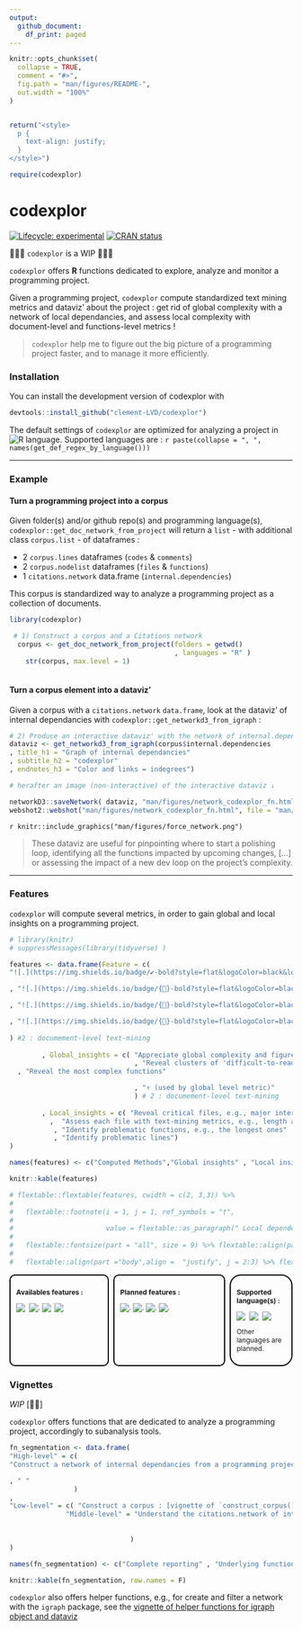 ```yaml
---
output: 
  github_document:
    df_print: paged
---
```


```r
knitr::opts_chunk$set(
  collapse = TRUE,
  comment = "#>",
  fig.path = "man/figures/README-",
  out.width = "100%"
)


return("<style>
  p {
    text-align: justify;
  }
</style>")

require(codexplor)

```

# codexplor
<!-- badges: start -->
[![Lifecycle: experimental](https://img.shields.io/badge/lifecycle-experimental-orange.svg)](https://lifecycle.r-lib.org/articles/stages.html#experimental)
[![CRAN status](https://www.r-pkg.org/badges/version/codexplor)](https://CRAN.R-project.org/package=codexplor)
<!-- badges: end -->

🧰🔧🔨 `codexplor` is a WIP 🧰🔧🔨

`codexplor` offers **R** functions dedicated to explore, analyze and monitor a programming project.

Given a programming project, `codexplor` compute standardized text mining metrics and dataviz' about the project : get rid of global complexity with a network of local dependancies, and assess local complexity with document-level and functions-level metrics !

> `codexplor` help me to figure out the big picture of a programming project faster, and to manage it more efficiently.


### Installation

You can install the development version of codexplor with

``` r
devtools::install_github("clement-LVD/codexplor")
```


The default settings of `codexplor` are optimized for analyzing a project in ![R](https://img.shields.io/badge/R-black) language. Supported languages are : `r paste(collapse = ", ", names(get_def_regex_by_language()))`

---

### Example

#### Turn a programming project into a corpus
Given folder(s) and/or github repo(s) and programming language(s), `codexplor::get_doc_network_from_project` will return a `list` - with additional class `corpus.list` - of dataframes :

- 2 `corpus.lines` dataframes (`codes` & `comments`)
- 2 `corpus.nodelist` dataframes (`files` & `functions`)
- 1 `citations.network` data.frame (`internal.dependencies`)

This corpus is standardized way to analyze a programming project as a collection of documents.  
  
```r
library(codexplor)

 # 1) Construct a corpus and a Citations network
  corpus <- get_doc_network_from_project(folders = getwd()
                                         , languages = "R" )
    str(corpus, max.level = 1)
  
```

#### Turn a corpus element into a dataviz'
Given a corpus with a `citations.network` `data.frame`, look at the dataviz' of internal dependancies with `codexplor::get_networkd3_from_igraph` :

```r
# 2) Produce an interactive dataviz' with the network of internal.dependencies
dataviz <- get_networkd3_from_igraph(corpus$internal.dependencies
, title_h1 = "Graph of internal dependancies"
, subtitle_h2 = "codexplor"
, endnotes_h3 = "Color and links = indegrees") 

# herafter an image (non-interactive) of the interactive dataviz ↓
```

```r
 
networkD3::saveNetwork( dataviz, "man/figures/network_codexplor_fn.html")   
webshot2::webshot("man/figures/network_codexplor_fn.html", file = "man/figures/force_network.png"  )

```

`r knitr::include_graphics("man/figures/force_network.png")`

> These dataviz are useful for pinpointing where to start a polishing loop, identifying all the functions impacted by upcoming changes, [...] or assessing the impact of a new dev loop on the project's complexity.

---

### Features 
`codexplor` will compute several metrics, in order to gain global and local insights on a programming project. 

```r
# library(knitr)
# suppressMessages(library(tidyverse) )

features <- data.frame(Feature = c( 
"![.](https://img.shields.io/badge/✔️-bold?style=flat&logoColor=black&logoSize=2&label=Network of internal dependencies&labelColor=black&color=green)" 

, "![.](https://img.shields.io/badge/{🚧}-bold?style=flat&logoColor=black&logoSize=2&label=Document-level metrics&labelColor=grey&color=orange)"

, "![.](https://img.shields.io/badge/{🚧}-bold?style=flat&logoColor=black&logoSize=2&label=Function-level metrics&labelColor=grey&color=red)"

, "![.](https://img.shields.io/badge/{🚧}-bold?style=flat&logoColor=black&logoSize=2&label=Line-level metrics&labelColor=grey&color=green)"
 
) #2 : documement-level text-mining
           
        , Global_insights = c( "Appreciate global complexity and figure out the pig picture" 
                               , "Reveal clusters of 'difficult-to-read' files"
  , "Reveal the most complex functions"

                               , "↑ (used by global level metric)"
                               ) # 2 : documement-level text-mining
          
        , Local_insights = c( "Reveal critical files, e.g., major internal dependancies" 
          ,  "Assess each file with text-mining metrics, e.g., length and files readability"  # 2 : documement-level text-mining
           , "Identify problematic functions, e.g., the longest ones"
           , "Identify problematic lines")
)

names(features) <- c("Computed Methods","Global insights" , "Local insights on files")

knitr::kable(features)

# flextable::flextable(features, cwidth = c(2, 3,3)) %>%
#   
#   flextable::footnote(i = 1, j = 1, ref_symbols = "†",
#                       
#                       value = flextable::as_paragraph(" Local dependencies are functions that are called by others functions of the project")) %>%
#   
#   flextable::fontsize(part = "all", size = 9) %>% flextable::align(part ="header",align =  "center")%>%
#   
#   flextable::align(part ="body",align =  "justify", j = 2:3) %>% flextable::font(part = "all", fontname = "Arial")

```

<!-- FEATURES are on 3 flex-columns : -->

<div style="display: flex;font-size: 12px;">

<div style="flex: 35%; padding: 10px; border: 2px solid #000; border-radius: 10px; margin-right: 8px;">  

**Availables features :** 

![ ](https://img.shields.io/badge/{Construct--corpus}-bold?style=flat&logoColor=black&logoSize=2&label=Read files from github and/or locally&labelColor=black&color=green)
![.](https://img.shields.io/badge/{Analyze}-bold?style=flat&logoColor=black&logoSize=2&label=Line-level metrics&labelColor=grey&color=green)
![ ](https://img.shields.io/badge/{Analyze}-bold?style=flat&logoColor=black&logoSize=2&label=Compute a network of internal dependencies&labelColor=black&color=green)
![ ](https://img.shields.io/badge/{networkD3}-bold?style=flat&logoColor=black&logoSize=2&label=Dataviz from a network&labelColor=black&color=green)


</div>

 <div style="flex: 40%; padding: 10px; border: 2px solid #000; border-radius: 10px; margin-right: 8px;">
  
**Planned features :** 

![.](https://img.shields.io/badge/{Analyze}-bold?style=flat&logoColor=black&logoSize=2&label=Document-level metrics&labelColor=grey&color=yellow)
![.](https://img.shields.io/badge/{Analyze}-bold?style=flat&logoColor=black&logoSize=2&label=Global text-mining metrics&labelColor=grey&color=orange)
![.](https://img.shields.io/badge/{Export}-bold?style=flat&logoColor=black&logoSize=2&label=Reporting&labelColor=grey&color=orange)
![.](https://img.shields.io/badge/{Analyze}-bold?style=flat&logoColor=black&logoSize=2&label=Advanced network metrics&labelColor=grey&color=orange)

 </div>
 
 <div style="flex: 20%; padding: 10px; border: 2px solid #000; border-radius: 20px">  

**Supported language(s) :**

![ ](https://img.shields.io/badge/R-green)
![ ](https://img.shields.io/badge/Python-yellow)
![ ](https://img.shields.io/badge/Javascript-orange)

Other languages are planned.

</div>


</div>

### Vignettes

*WIP* [🔧🔨]

`codexplor` offers functions that are dedicated to analyze a programming project, accordingly to subanalysis tools. 

```r

fn_segmentation <- data.frame(
"High-level" = c(
"Construct a network of internal dependancies from a programming project folder path(s) and/or github repo(s) : [vignette of `get_doc_network_from_project()`](https://clement-lvd.github.io/codexplor/articles/vignette_analyse_citations_network_from_project.html)"

, " "
                )
, 
"Low-level" = c( "Construct a corpus : [vignette of `construct_corpus()`](https://clement-lvd.github.io/codexplor/articles/vignette_construct_corpus.html)", 
              "Middle-level" = "Understand the citations.network of internal dependancies : [vignette of `citations.network` `dataframe`](https://clement-lvd.github.io/codexplor/articles/vignette_citations.network_df_of_internal.dependencies.html)" 
                 
  
                              )
)

names(fn_segmentation) <- c("Complete reporting" , "Underlying functions" )

knitr::kable(fn_segmentation, row.names = F)


```

`codexplor` also offers helper functions, e.g., for create and filter a network with the `igraph` package, see the [vignette of helper functions for igraph object and dataviz](https://clement-lvd.github.io/codexplor/articles/manage_igraph_object.html)

